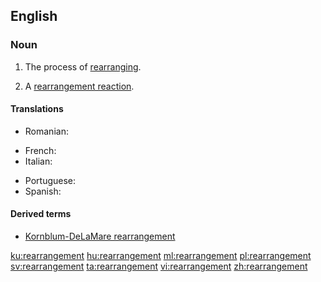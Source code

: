 ==English==

===Noun===
{{en-noun}}

# The process of [[rearranging]].
# {{context|chemistry|lang=en}} A [[rearrangement reaction]].

====Translations====
{{trans-top|the process of rearranging}}
{{trans-mid}}
* Romanian: {{t+|ro|rearanjare|f}}
{{trans-bottom}}

{{trans-top|chemistry: rearrangement reaction}}
* French: {{t+|fr|réarrangement}}
* Italian: {{t|it|riarrangiamento|m}}
{{trans-mid}}
* Portuguese: {{t|pt|rearranjo}}
* Spanish: {{t|es|reorganización}}
{{trans-bottom}}

====Derived terms====
* [[Kornblum-DeLaMare rearrangement]]

[[ku:rearrangement]]
[[hu:rearrangement]]
[[ml:rearrangement]]
[[pl:rearrangement]]
[[sv:rearrangement]]
[[ta:rearrangement]]
[[vi:rearrangement]]
[[zh:rearrangement]]